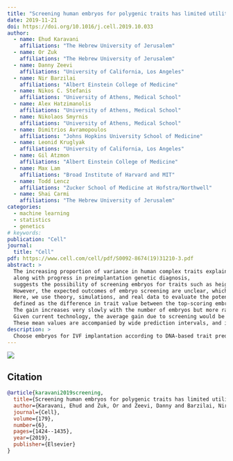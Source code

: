 ```yaml
---
title: "Screening human embryos for polygenic traits has limited utility"
date: 2019-11-21
doi: https://doi.org/10.1016/j.cell.2019.10.033
author:
  - name: Ehud Karavani
    affiliations: "The Hebrew University of Jerusalem"
  - name: Or Zuk
    affiliations: "The Hebrew University of Jerusalem"
  - name: Danny Zeevi
    affiliations: "University of California, Los Angeles"
  - name: Nir Barzilai
    affiliations: "Albert Einstein College of Medicine"
  - name: Nikos C. Stefanis
    affiliations: "University of Athens, Medical School"
  - name: Alex Hatzimanolis
    affiliations: "University of Athens, Medical School"
  - name: Nikolaos Smyrnis
    affiliations: "University of Athens, Medical School"
  - name: Dimitrios Avramopoulos
    affiliations: "Johns Hopkins University School of Medicine"
  - name: Leonid Kruglyak
    affiliations: "University of California, Los Angeles"
  - name: Gil Atzmon
    affiliations: "Albert Einstein College of Medicine"
  - name: Max Lam
    affiliations: "Broad Institute of Harvard and MIT" 
  - name: Todd Lencz
    affiliations: "Zucker School of Medicine at Hofstra/Northwell"
  - name: Shai Carmi
    affiliations: "The Hebrew University of Jerusalem"
categories:
  - machine learning
  - statistics
  - genetics
# keywords: 
publication: "Cell"
journal: 
  title: "Cell"
pdf: https://www.cell.com/cell/pdf/S0092-8674(19)31210-3.pdf
abstract: >
  The increasing proportion of variance in human complex traits explained by polygenic scores, 
  along with progress in preimplantation genetic diagnosis, 
  suggests the possibility of screening embryos for traits such as height or cognitive ability. 
  However, the expected outcomes of embryo screening are unclear, which undermines discussion of associated ethical concerns. 
  Here, we use theory, simulations, and real data to evaluate the potential gain of embryo screening, 
  defined as the difference in trait value between the top-scoring embryo and the average embryo. 
  The gain increases very slowly with the number of embryos but more rapidly with the variance explained by the score. 
  Given current technology, the average gain due to screening would be ≈2.5 cm for height and ≈2.5 IQ points for cognitive ability. 
  These mean values are accompanied by wide prediction intervals, and indeed, in large nuclear families, the majority of children top-scoring for height are not the tallest.
description: >
  Choose embryos for IVF implantation according to DNA-based trait prediction models.
---
```


:::{.column-page}
![](embryo_selection-summary1.png)
:::

## Citation
```bibtex
@article{karavani2019screening,
  title={Screening human embryos for polygenic traits has limited utility},
  author={Karavani, Ehud and Zuk, Or and Zeevi, Danny and Barzilai, Nir and Stefanis, Nikos C and Hatzimanolis, Alex and Smyrnis, Nikolaos and Avramopoulos, Dimitrios and Kruglyak, Leonid and Atzmon, Gil and others},
  journal={Cell},
  volume={179},
  number={6},
  pages={1424--1435},
  year={2019},
  publisher={Elsevier}
}
```

